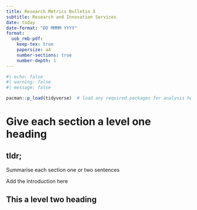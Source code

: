 ```yaml
---
title: Research Metrics Bulletin X
subtitle: Research and Innovation Services
date: today
date-format: "DD MMMM YYYY"
format:
  uob_rmb-pdf:
    keep-tex: true
    papersize: a4
    number-sections: true
    number-depth: 1
---
```



```r
#| echo: false
#| warning: false
#| message: false

pacman::p_load(tidyverse)  # load any required packages for analysis here
```

# Give each section a level one heading

:::{.callout-note}
## tldr;
Summarise each section one or two sentences
:::

\bigskip

Add the introduction here

## This a level two heading

